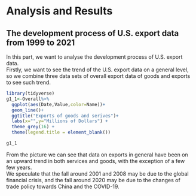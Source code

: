# Analysis and  Results

## The development process of U.S. export data from 1999 to 2021

In this part, we want to analyse the development process of U.S. export data.\
Firstly, we want to see the trend of the U.S. export data on a general level, so we combine three data sets of overall export data of goods and exports to see such trend.
```r
library(tidyverse)
g1_1<-Overall%>%
  ggplot(aes(Date,Value,color=Name))+
  geom_line()+
  ggtitle("Exports of goods and serives")+
  labs(x="",y="Millions of Dollars") +
  theme_grey(16) +
  theme(legend.title = element_blank())

g1_1
```

From the picture we can see that data on exports in general have been on an upward trend in both services and goods, with the exception of a few few years.\
We speculate that the fall around 2001 and 2008 may be due to the global financial crisis, and the fall around 2020 may be due to the changes of trade policy towards China and the COVID-19.

